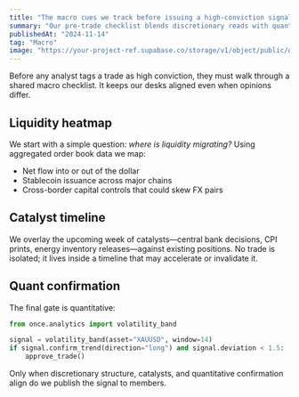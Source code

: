 ```yaml
---
title: "The macro cues we track before issuing a high-conviction signal"
summary: "Our pre-trade checklist blends discretionary reads with quantitative confirmation across FX, crypto, and commodities."
publishedAt: "2024-11-14"
tag: "Macro"
image: "https://your-project-ref.supabase.co/storage/v1/object/public/dynamic-capital/images/projects/alpha-lab/cover-02.jpg"
---
```


Before any analyst tags a trade as high conviction, they must walk through a shared macro checklist. It keeps our desks aligned even when opinions differ.

## Liquidity heatmap

We start with a simple question: *where is liquidity migrating?* Using aggregated order book data we map:

- Net flow into or out of the dollar
- Stablecoin issuance across major chains
- Cross-border capital controls that could skew FX pairs

## Catalyst timeline

We overlay the upcoming week of catalysts—central bank decisions, CPI prints, energy inventory releases—against existing positions. No trade is isolated; it lives inside a timeline that may accelerate or invalidate it.

## Quant confirmation

The final gate is quantitative:

```python
from once.analytics import volatility_band

signal = volatility_band(asset="XAUUSD", window=14)
if signal.confirm_trend(direction="long") and signal.deviation < 1.5:
    approve_trade()
```

Only when discretionary structure, catalysts, and quantitative confirmation align do we publish the signal to members.
